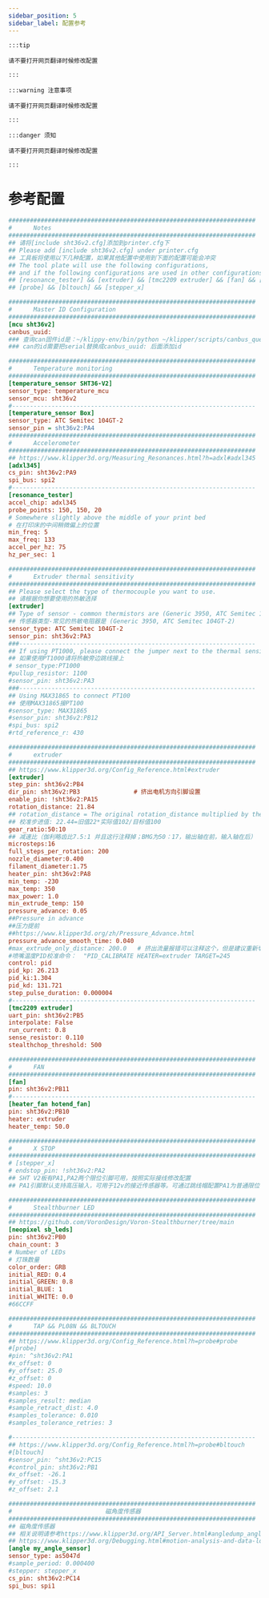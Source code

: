 ```yaml
---
sidebar_position: 5
sidebar_label: 配置参考
---
```


    :::tip

    请不要打开网页翻译时候修改配置

    :::

    :::warning 注意事项

    请不要打开网页翻译时候修改配置

    :::

    :::danger 须知

    请不要打开网页翻译时候修改配置

    :::

# 参考配置

```cfg
#####################################################################
#      Notes
#####################################################################
## 请将[include sht36v2.cfg]添加到printer.cfg下
## Please add [include sht36v2.cfg] under printer.cfg
## 工具板将使用以下几种配置，如果其他配置中使用到下面的配置可能会冲突
## The tool plate will use the following configurations, 
## and if the following configurations are used in other configurations, conflicts may occur.
## [resonance_tester] && [extruder] && [tmc2209 extruder] && [fan] && [heater_fan my_hotend_fan]
## [probe] && [bltouch] && [stepper_x]

#####################################################################
#      Master ID Configuration
#####################################################################
[mcu sht36v2]
canbus_uuid: 
### 查询can固件id是：~/klippy-env/bin/python ~/klipper/scripts/canbus_query.py can0
### can的id需要把serial替换成canbus_uuid: 后面添加id 

#####################################################################
#      Temperature monitoring
#####################################################################
[temperature_sensor SHT36-V2]
sensor_type: temperature_mcu
sensor_mcu: sht36v2
#--------------------------------------------------------------------
[temperature_sensor Box]
sensor_type: ATC Semitec 104GT-2
sensor_pin = sht36v2:PA4
#####################################################################
#      Accelerometer
#####################################################################
## https://www.klipper3d.org/Measuring_Resonances.html?h=adxl#adxl345
[adxl345]
cs_pin: sht36v2:PA9
spi_bus: spi2
#--------------------------------------------------------------------
[resonance_tester]
accel_chip: adxl345
probe_points: 150, 150, 20
# Somewhere slightly above the middle of your print bed
# 在打印床的中间稍微偏上的位置
min_freq: 5
max_freq: 133
accel_per_hz: 75
hz_per_sec: 1 

#####################################################################
#      Extruder thermal sensitivity
#####################################################################
## Please select the type of thermocouple you want to use.
## 请根据你想要使用的热敏选择
[extruder]
## Type of sensor - common thermistors are (Generic 3950, ATC Semitec 104GT-2)
## 传感器类型-常见的热敏电阻器是 (Generic 3950, ATC Semitec 104GT-2)
sensor_type: ATC Semitec 104GT-2
sensor_pin: sht36v2:PA3
###------------------------------------------------------------------
## If using PT1000, please connect the jumper next to the thermal sensitivity.
## 如果使用PT1000请将热敏旁边跳线接上
# sensor_type:PT1000
#pullup_resistor: 1100
#sensor_pin: sht36v2:PA3
###------------------------------------------------------------------
## Using MAX31865 to connect PT100
## 使用MAX31865接PT100
#sensor_type: MAX31865
#sensor_pin: sht36v2:PB12
#spi_bus: spi2
#rtd_reference_r: 430

#####################################################################
#      extruder
#####################################################################
## https://www.klipper3d.org/Config_Reference.html#extruder
[extruder]
step_pin: sht36v2:PB4
dir_pin: sht36v2:PB3               # 挤出电机方向引脚设置
enable_pin: !sht36v2:PA15
rotation_distance: 21.84
## rotation_distance = The original rotation_distance multiplied by the actual extrusion length divided by the requested extrusion length.
## 校准步进值: 22.44=旧值22*实际值102/目标值100
gear_ratio:50:10
## 减速比（伽利略齿比7.5:1 并且这行注释掉；BMG为50：17，输出轴在前，输入轴在后）
microsteps:16
full_steps_per_rotation: 200    
nozzle_diameter:0.400
filament_diameter:1.75
heater_pin: sht36v2:PA8
min_temp: -230
max_temp: 350
max_power: 1.0
min_extrude_temp: 150
pressure_advance: 0.05
##Pressure in advance
##压力提前
##https://www.klipper3d.org/zh/Pressure_Advance.html
pressure_advance_smooth_time: 0.040
#max_extrude_only_distance: 200.0   # 挤出流量报错可以注释这个，但是建议重新切片
#喷嘴温度PID校准命令：  "PID_CALIBRATE HEATER=extruder TARGET=245
control: pid
pid_kp: 26.213
pid_ki:1.304
pid_kd: 131.721
step_pulse_duration: 0.000004
#--------------------------------------------------------------------
[tmc2209 extruder]
uart_pin: sht36v2:PB5
interpolate: False
run_current: 0.8
sense_resistor: 0.110
stealthchop_threshold: 500

#####################################################################
#      FAN
#####################################################################
[fan]
pin: sht36v2:PB11
#--------------------------------------------------------------------
[heater_fan hotend_fan]
pin: sht36v2:PB10
heater: extruder
heater_temp: 50.0

#####################################################################
#      X STOP
#####################################################################
# [stepper_x]
# endstop_pin: !sht36v2:PA2
## SHT V2板有PA1,PA2两个限位引脚可用，按照实际接线修改配置
## PA1引脚默认支持高压输入，可用于12v的接近传感器等。可通过跳线帽配置PA1为普通限位引脚

#####################################################################
#      Stealthburner LED
#####################################################################
## https://github.com/VoronDesign/Voron-Stealthburner/tree/main
[neopixel sb_leds]
pin: sht36v2:PB0
chain_count: 3
# Number of LEDs
# 灯珠数量
color_order: GRB
initial_RED: 0.4    
initial_GREEN: 0.8
initial_BLUE: 1
initial_WHITE: 0.0
#66CCFF 

#####################################################################
#      TAP && PL08N && BLTOUCH 
#####################################################################
## https://www.klipper3d.org/Config_Reference.html?h=probe#probe
#[probe]
#pin: ^sht36v2:PA1
#x_offset: 0
#y_offset: 25.0
#z_offset: 0 
#speed: 10.0
#samples: 3
#samples_result: median
#sample_retract_dist: 4.0
#samples_tolerance: 0.010
#samples_tolerance_retries: 3 

#--------------------------------------------------------------------
## https://www.klipper3d.org/Config_Reference.html?h=probe#bltouch
#[bltouch]
#sensor_pin: ^sht36v2:PC15
#control_pin: sht36v2:PB1
#x_offset: -26.1
#y_offset: -15.3
#z_offset: 2.1

#####################################################################
#                          磁角度传感器
#####################################################################
## 磁角度传感器
## 相关说明请参考https://www.klipper3d.org/API_Server.html#angledump_angle 
## https://www.klipper3d.org/Debugging.html#motion-analysis-and-data-logging
[angle my_angle_sensor]
sensor_type: as5047d
#sample_period: 0.000400
#stepper: stepper_x
cs_pin: sht36v2:PC14
spi_bus: spi1

```